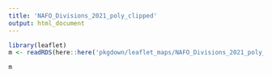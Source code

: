 ```yaml
--- 
title: 'NAFO_Divisions_2021_poly_clipped' 
output: html_document 
--- 
```


```r
library(leaflet) 
m <- readRDS(here::here('pkgdown/leaflet_maps/NAFO_Divisions_2021_poly_clipped_leaflet.rds')) 
``` 

```r
m 
```
